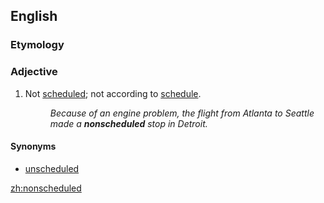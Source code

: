 ==English==

===Etymology===
{{prefix|non|scheduled}}

===Adjective===
{{en-adj|-}}

# Not [[scheduled]]; not according to [[schedule]].
#:''Because of an engine problem, the flight from Atlanta to Seattle made a '''nonscheduled''' stop in Detroit.''

====Synonyms====
*[[unscheduled]]

[[zh:nonscheduled]]